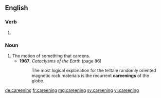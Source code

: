 ==English==

===Verb===
{{head|en}}

# {{present participle of|careen}}

===Noun===
{{en-noun}}

# The motion of something that careens.
#* '''1967''', ''Cataclysms of the Earth'' (page 86)
#*: The most logical explanation for the telltale randomly oriented magnetic rock materials is the recurrent '''careenings''' of the globe.

[[de:careening]]
[[fr:careening]]
[[mg:careening]]
[[sv:careening]]
[[vi:careening]]